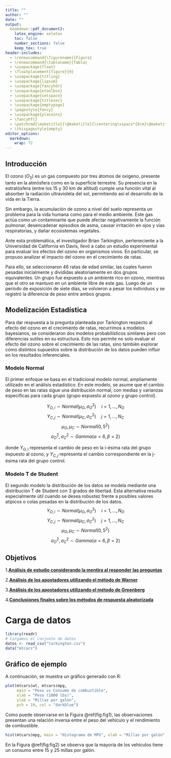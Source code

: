 ```yaml
---
title: ""
author: ""
date: ""
output:
  bookdown::pdf_document2:
    latex_engine: xelatex
    toc: false
    number_sections: false
    keep_tex: true
header-includes:
  - \renewcommand{\figurename}{Figura}
  - \renewcommand{\tablename}{Tabla}
  - \usepackage{float}
  - \floatplacement{figure}{H}
  - \usepackage{titling}
  - \usepackage{lipsum}
  - \usepackage{fancyhdr}
  - \usepackage{etoolbox}
  - \usepackage{setspace}
  - \usepackage{titlesec}
  - \usepackage{emptypage}
  - \pagestyle{fancy}
  - \usepackage{placeins}
  - \fancyhf{}
  - \patchcmd{\maketitle}{\@maketitle}{\centering\vspace*{6cm}\@maketitle}{}{}
  - \thispagestyle{empty}
editor_options: 
  markdown: 
    wrap: 72
---
```

```{=tex}
\begin{titlepage}
\centering
\vspace*{4cm} % espacio superior

{\Huge \textbf{Trabajo práctico 2 Estadística Bayesiana}}\\[2cm]

{\Large Agustina Roura}\\[0.5cm]
{\Large Cristian Nahuel Coveñas}\\[0.5cm]
{\Large Juan Sebastian Reines}\\[2cm]

{\large Fecha: Mayo 2025}

\vfill

\end{titlepage}
```
\newpage

## Introducción

El ozono $(O_3)$ es un gas compuesto por tres átomos de oxígeno, presente tanto en la atmósfera como en la superficie terrestre. Su presencia en la estratósfera (entre los 15 y 30 km de altitud) cumple una función vital al absorber la radiación ultravioleta del sol, permitiendo así el desarrollo de la vida en la Tierra.

Sin embargo, la acumulación de ozono a nivel del suelo representa un problema para la vida humana como para el medio ambiente. Este gas actúa como un contaminante que puede afectar negativamente la función pulmonar, desencadenar episodios de asma, causar irritación en ojos y vías respiratorias, y dañar ecosistemas vegetales.

Ante esta problemática, el investigador Brian Tarkington, perteneciente a la Universidad de California en Davis, llevó a cabo un estudio experimental para evaluar los efectos del ozono en organismos vivos. En particular, se propuso analizar el impacto del ozono en el crecimiento de ratas.

Para ello, se seleccionaron 46 ratas de edad similar, las cuales fueron pesadas inicialmente y divididas aleatoriamente en dos grupos equivalentes. Un grupo fue expuesto a un ambiente rico en ozono, mientras que el otro se mantuvo en un ambiente libre de este gas. Luego de un período de exposición de siete días, se volvieron a pesar los individuos y se registró la diferencia de peso entre ambos grupos.

## Modelización Estadística
Para dar respuesta a la pregunta planteada por Tarkington respecto al efecto del ozono en el crecimiento de ratas, recurrimos a modelos bayesianos, se consideraron dos modelos probabilísticos similares pero con diferencias sutiles en su estructura. Esto nos permite no solo evaluar el efecto del ozono sobre el crecimiento de las ratas, sino también explorar cómo distintos supuestos sobre la distribución de los datos pueden influir en los resultados inferenciales.

### Modelo Normal
El primer enfoque se basa en el tradicional modelo normal, ampliamente utilizado en el análisis estadístico. En este modelo, se asume que el cambio de peso en las ratas sigue una distribución normal, con medias y varianzas específicas para cada grupo (grupo expuesto al ozono y grupo control).

$$Y_{O,i} \sim Normal(\mu_O, \sigma_O^2) \quad i = 1,...,N_O$$
$$Y_{C,j} \sim Normal(\mu_C, \sigma_C^2) \quad j = 1,...,N_C$$
$$\mu_O, \mu_C \sim Normal(0, 5^2)$$
$$\sigma_O^2, \sigma_C^2 \sim Gamma(\alpha = 6, \beta = 2)$$

donde $Y_{O,i}$ representa el cambio de peso en la i-ésima rata del grupo expuesto al ozono, y $Y_{C,j}$ representa el cambio correspondiente en la j-ésima rata del grupo control.

### Modelo T de Student
El segundo modelo la distribución de los datos se modela mediante una distribución T de Student con 3 grados de libertad. Esta alternativa resulta especialmente útil cuando se desea robustez frente a posibles valores atípicos o colas pesadas en la distribución de los datos.
$$Y_{O,i} \sim Normal(\mu_O, \sigma_O^2) \quad i = 1,...,N_O$$
$$Y_{C,j} \sim Normal(\mu_C, \sigma_C^2) \quad j = 1,...,N_C$$
$$\mu_O, \mu_C \sim Normal(0, 5^2)$$
$$\sigma_O^2, \sigma_C^2 \sim Gamma(\alpha = 6, \beta = 2)$$


\newpage

## Objetivos

1.[**Análisis de estudio considerando la mentira al responder las preguntas**](#Objetivo-1)

2.[**Análisis de los apostadores utilizando el método de Warner**](#Objetivo-2)

3.[**Análisis de los apostadores utilizando el método de Greenberg**](#Objetivo-3)

4.[**Conclusiones finales sobre los métodos de respuesta aleatorizada**](#Objetivo-4)

\newpage

# Carga de datos

```r
library(readr)
# Cargamos el conjunto de datos
datos <- read_csv("tarkington.csv")
data("mtcars")
```


















## Gráfico de ejemplo

A continuación, se muestra un gráfico generado con R:

```r

plot(mtcars$wt, mtcars$mpg,
     main = "Peso vs Consumo de combustible",
     xlab = "Peso (1000 lbs)",
     ylab = "Millas por galón",
     pch = 19, col = "darkblue")

```

Como puede observarse en la Figura @ref(fig:fig1), las observaciones presentan una relación inversa entre el peso del vehículo y el rendimiento de combustible.


```r

hist(mtcars$mpg, main = "Histograma de MPG", xlab = "Millas por galón", col = "skyblue", border = "white")
```

En la Figura @ref(fig:fig2) se observa que la mayoría de los vehículos tiene un consumo entre 15 y 25 millas por galón.









































